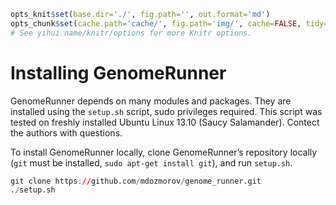 ```r

opts_knit$set(base.dir='./', fig.path='', out.format='md')
opts_chunk$set(cache.path='cache/', fig.path='img/', cache=FALSE, tidy=TRUE, fig.keep='high', echo=TRUE, dpi=300, out.width=700, prompt=TRUE, comment='##', results='markup', eval=FALSE)
# See yihui.name/knitr/options for more Knitr options.
```

Installing GenomeRunner
========================================================

GenomeRunner depends on many modules and packages. They are installed using the `setup.sh` script, sudo privileges required. This script was tested on freshly installed Ubuntu Linux 13.10 (Saucy Salamander). Contect the authors with questions.

To install GenomeRunner locally, clone GenomeRunner's repository locally (`git` must be installed, `sudo apt-get install git`), and run `setup.sh`.

```r
git clone https://github.com/mdozmorov/genome_runner.git
./setup.sh
```
